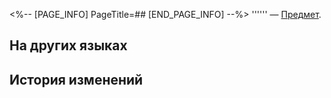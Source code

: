 <%-- [PAGE_INFO]
PageTitle=##
[END_PAGE_INFO] --%>
{{Предмет Инфобокс
|id          = 260003
|Изображение = Предмет .png
|Тип         = 
|Инвентарь   = 
|Редкость    = 2
|Эффект      = 
|Описание    = 
}}
'''''' — [[Предмет]].

==На других языках==
{{На других языках
|en   = 
|zhs  = 
|zht  = 
|ja   = 
|ko   = 
|es   = 
|fr   = 
|ru   = 
|th   = 
|vi   = 
|de   = 
|id   = 
|pt   = 
}}

==История изменений==
{{История изменений|3.5}}